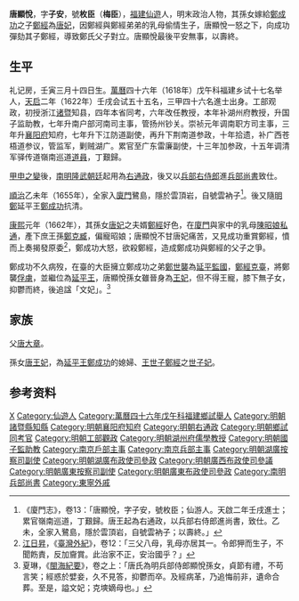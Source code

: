 {{Otheruses|other=名为唐子安的其他人物|唐子安}}

'''唐顯悅'''，字'''子安'''，號'''枚臣'''（'''梅臣'''），[[福建|福建]][[仙遊|仙遊]]人，明末政治人物，其孫女嫁給[[鄭成功|鄭成功]]之子[[鄭經|鄭經]]為[[唐王妃_(台灣)|唐妃]]，因鄭經與鄭經弟弟的乳母偷情生子，唐顯悅一怒之下，向成功彈劾其子鄭經，導致鄭氏父子對立。唐顯悅最後平安無事，以壽終。

== 生平 ==
礼记房，壬寅三月十四日生。[[萬曆|萬曆]]四十六年（1618年）戊午科福建乡试十七名举人，[[天啟_(明朝) |天启]]二年（1622年）壬戌会试五十五名，三甲四十六名進士出身。工部观政，初授浙江[[诸暨|诸暨]]知县，四年本省同考，六年改任教授，本年补湖州府教授，升国子监助教，七年升南户部河南司主事，管扬州钞关。崇祯元年调南职方司主事，三年升[[襄阳府|襄阳府]]知府，七年升下江防道副使，再升下荆南道参政，十年拾遗，补广西苍梧道参议，管监军，剿贼湖广。累官至广东雷廉副使，十三年加参政，十五年调清军驿传道嶺南巡道[[道員|道員]]，丁艱歸。

[[甲申之變|甲申之變]]後，[[南明|南明]][[隆武帝|隆武朝廷]]起用為[[右通政|右通政]]，後又以[[兵部右侍郎|兵部右侍郎]]進[[兵部尚書|兵部尚書]]致仕。

[[順治|順治]]乙未年（1655年），全家入[[廈門|廈門]]鷺島，隱於雲頂岩，自號雲衲子<ref>《廈門志》，卷13：「唐顯悅，字子安，號枚臣；仙游人。天啟二年壬戌進士；累官嶺南巡道，丁艱歸。唐王起為右通政，以兵部右侍郎進尚書，致仕。乙未，全家入鷺島，隱於雲頂岩，自號雲衲子；以壽終。」</ref>。後又隨[[明鄭|明鄭]]延平王[[鄭成功|鄭成功]]抗清。

[[康熙|康熙]]元年（1662年），其孫女[[唐王妃_(台灣)|唐妃]]之夫婿[[鄭經|鄭經]]好色，在[[廈門|廈門]]與家中的乳母[[陳昭娘|陳昭娘]][[私通|私通]]，產下庶王孫[[鄭克臧|鄭克臧]]，偏寵昭娘；唐顯悅不甘唐妃痛苦，又見成功重賞鄭經，憤而上奏揭發原委<ref>[[江日昇|江日昇]]，《[[臺灣外紀|臺灣外紀]]》，卷12：「三父八母，乳母亦居其一。令郎狎而生子，不聞飭責，反加齎賞。此治家不正，安治國乎？」</ref>，鄭成功大怒，欲殺鄭經，造成鄭成功與鄭經的父子之爭。

鄭成功不久病歿，在臺的大臣擁立鄭成功之弟[[鄭世襲|鄭世襲]]為[[延平郡王|延平]][[監國|監國]]，[[鄭經克臺|鄭經克臺]]，將鄭襲[[俘虜|俘虜]]，並繼位為[[延平王|延平王]]，唐顯悅孫女雖晉身為[[王妃|王妃]]，但不得王寵，膝下無子女，抑鬱而終，後追諡「文妃」。<ref>夏琳，《[[閩海紀要|閩海紀要]]》，卷之上：「唐氏為明兵部侍郎顯悅孫女，貞節有禮，不苟言笑；經惑於嬖妾，久不見答，抑鬱而卒。及經病革，乃追悔前非，遺命合葬。至是，謚文妃；克塽嫡母也。」</ref>

== 家族 ==
父[[唐大章|唐大章]]。

孫女[[唐王妃_(台灣)|唐王妃]]，為[[延平王|延平王]][[鄭成功|鄭成功]]的媳婦、[[王世子|王世子]][[鄭經|鄭經]]之[[世子妃|世子妃]]。

== 参考资料 ==
{{reflist}}

{{start box}}
{{s-off}}
{{s-before|[[黃鳴俊|黃鳴俊]]}}
{{s-title|明朝諸暨縣知縣|1622年－1623年}}
{{s-after|[[毛可珍|毛可珍]]}}
{{end box}}

{{天啓二年壬戌科殿試金榜}}
{{東寧王朝}}

{{Authority control}}

{{DEFAULTSORT:Tang唐}}
[[Category:唐姓|X]]
[[Category:仙遊人|Category:仙遊人]]
[[Category:萬曆四十六年戊午科福建鄉試舉人|Category:萬曆四十六年戊午科福建鄉試舉人]]
[[Category:明朝諸暨縣知縣|Category:明朝諸暨縣知縣]]
[[Category:明朝襄阳府知府|Category:明朝襄阳府知府]]
[[Category:明朝右通政|Category:明朝右通政]]
[[Category:明朝鄉試同考官|Category:明朝鄉試同考官]]
[[Category:明朝工部觀政|Category:明朝工部觀政]]
[[Category:明朝湖州府儒學教授|Category:明朝湖州府儒學教授]]
[[Category:明朝國子監助教|Category:明朝國子監助教]]
[[Category:南京戶部主事|Category:南京戶部主事]]
[[Category:南京兵部主事|Category:南京兵部主事]]
[[Category:明朝湖廣按察司副使|Category:明朝湖廣按察司副使]]
[[Category:明朝湖廣布政使司參政|Category:明朝湖廣布政使司參政]]
[[Category:明朝廣西布政使司參議|Category:明朝廣西布政使司參議]]
[[Category:明朝廣東按察司副使|Category:明朝廣東按察司副使]]
[[Category:明朝廣東布政使司參政|Category:明朝廣東布政使司參政]]
[[Category:南明兵部尚書|Category:南明兵部尚書]]
[[Category:東寧外戚|Category:東寧外戚]]
